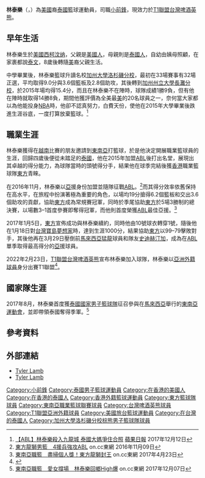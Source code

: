 {{NoteTA
| G1 = NBA
| T = zh-hk:林泰樂 ;zh-cn:泰勒·兰姆
| 1 = zh-hk:泰樂 ;zh-cn:泰勒
| 2 = zh-hk:林 ;zh-cn:兰姆
}}
{{Infobox basketball biography
| name = 林泰樂<br>Tyler Lamb
| image = 
| position = [[小前鋒|小前鋒]]
| height_m = 1.96
| weight_kg = 94
| league = [[T1聯盟|T1聯盟]]
| team = 台灣啤酒英熊
| number = 1
| nationality = {{USA}}<br>{{THA}}
| birth_date = {{Birth date and age|1991|5|16|mf=y}}
| birth_place = {{USA}}[[西柯汶纳|西柯汶纳]]
| high_school = {{link-en|米德爾敦中學|Mater Dei High School (Santa Ana, California)}}
| college = [[加州大學洛杉磯分校|加州大學洛杉磯分校]]<br>[[加州州立大學長灘分校|加州州立大學長灘分校]]
| draft_year = 2015
| career_start = 2015
| career_end = 
| years1 = 2015–2016
| team1 = {{link-en|高科曼谷市|Hi-Tech Bangkok City}}
| years2 = 2016–2018
| team2 = [[東方籃球隊|香港東方]]
| years3 = 2018
| team3 = {{link-en|高科曼谷市|Hi-Tech Bangkok City}}
| years4 = 2018
| team4 = [[滿貫籃球隊|滿貫]]
| years5 = 2019–2020
| team5 = [[莫諾吸血鬼|莫諾吸血鬼]]
| years6 = 2022–至今
| team6 = [[台灣啤酒英熊|台灣啤酒英熊]]
| awards = 
* [[東南亞職業籃球聯賽|東南亞職業籃球聯賽]]總冠軍（[[2016–17年東南亞職業籃球聯賽賽季|2017]]）
* 東南亞職業籃球聯賽最佳亞援（[[2016–17年東南亞職業籃球聯賽賽季|2017]]）
| medaltemplates =
{{MedalCountry|{{THA}}}}
{{MedalSport|男子[[籃球|籃球]]}}
{{MedalCompetition|[[東南亞運動會籃球比賽|東南亞運動會]]}}
{{MedalSilver|[[2019年東南亞運動會籃球比賽|2019 菲律賓]]|[[泰國國家男子籃球隊|團體項目]]}}
{{MedalBronze|[[2017年東南亞運動會籃球比賽|2017 吉隆坡]]|[[泰國國家男子籃球隊|團體項目]]}}
}}

'''林泰樂'''（{{lang-en|Tyler Lamb Randall}}，{{bd|1991年|5月16日}}）為[[美國|美國]]裔[[泰國|泰國]]籃球運動員，司職[[小前鋒|小前鋒]]，現效力於[[T1聯盟|T1聯盟]][[台灣啤酒英熊|台灣啤酒英熊]]。

==早年生活==
林泰樂生於[[美國|美國]][[西柯汶纳|西柯汶纳]]，父親是[[美國人|美國人]]，母親則是[[泰國人|泰國人]]，自幼由姨母照顧，在家裹都說[[泰文|泰文]]，8歲後轉隨[[美國|美]]裔父親生活。

中學畢業後，林泰樂籃球升讀名校[[加州大學洛杉磯分校|加州大學洛杉磯分校]]，最初在33場賽事有32場正選，平均取得9.0分與3.6個籃板及2.8個助攻，其後轉到[[加州州立大學長灘分校|加州州立大學長灘分校]]，於2015年場均得15.4分，而且在林泰樂不在陣時，球隊成績1勝9負，但有他在陣時就取得14勝8負，期間他獲評價為全美最[[美國|美]]的20名球員之一，奈何當大家都以為他能投身[[NBA|NBA]]時，他卻不認真努力，白費天份，使他在2015年大學畢業後跌進生涯谷底，一度打算放棄籃球。<ref>[https://hk.sports.appledaily.com/sports/realtime/article/20171212/57569906 【ABL】林泰樂殺入九龍城 泰國大媽爭住合照] {{Wayback|url=https://hk.sports.appledaily.com/sports/realtime/article/20171212/57569906 |date=20180915121939 }} [[蘋果日報|蘋果日報]] 2017年12月12日</ref>

==職業生涯==
林泰樂獲得在[[越南|越南]]比賽的朋友邀請到[[東南亞|東南亞]]打籃球，於是他決定開展職業籃球員的生涯，回歸四歲後便從未踏足的[[泰國|泰國]]，他在2015年加盟[[東南亞職業籃球聯賽|ABL]]{{link-en|曼谷高科技城籃球隊|Hi-Tech Bangkok City|曼谷科技城}}後打出名堂，展現出其卓越的得分能力，為球隊當時的頭號得分手，結果他在球季完結後獲[[香港|香港]]職業籃球隊[[東方籃球隊|東方]]青睞。

在2016年11月，林泰樂以[[亞洲|亞]]援身份加盟並隨隊征戰[[ABL|ABL]]。<ref>[http://hk.on.cc/hk/bkn/cnt/sport/20161109/bkn-20161109233416622-1109_00882_001.html 東方龍獅男籃　4援兵強攻ABL] {{Wayback|url=http://hk.on.cc/hk/bkn/cnt/sport/20161109/bkn-20161109233416622-1109_00882_001.html |date=20180915084604 }} on.cc東網 2016年11月09日</ref>而其得分效率依舊保持在高水平，在旅程中扮演著極為重要的角色，以場均19分搶得6.2個籃板和交出3.6個助攻的貢獻，協助[[東方籃球隊|東方]]成為常規賽冠軍，同時於季尾協助[[東方籃球隊|東方]]於5場3勝制的總決賽，以場數3–1首度參賽即奪得冠軍，而他則首度榮獲[[ABL|ABL]]最佳亞援。<ref>[http://hk.on.cc/hk/bkn/cnt/sport/20170423/bkn-20170423183411712-0423_00882_001.html 東南亞職籃　盡掃個人獎！東方龍獅封王] {{Wayback|url=http://hk.on.cc/hk/bkn/cnt/sport/20170423/bkn-20170423183411712-0423_00882_001.html |date=20211028154546 }} on.cc東網 2017年4月23日</ref>

2017年1月5日，[[東方籃球隊|東方]]宣佈成功與林泰樂續約，同時他由10號球衣轉穿1號，隨後他在1月18日對[[台灣|台灣]][[寶島夢想家|寶島夢想家]]時，達到生涯1000分，結果協助[[東方籃球隊|東方]]以99–79擊敗對手，其後他再在3月29日壓倒前[[西港馬來西亞猛龍籃球隊|馬來西亞猛龍]]球員{{link-en|馬菲·韋特|Matthew Wright (basketball)|馬菲韋特}}和隊友[[基斯頓·史迪赫汀加|史迪赫汀加]]，成為在[[ABL|ABL]]單季取得最高得分的[[亞洲|亞]]援球員。

2022年2月23日，[[T1聯盟|T1聯盟]][[台灣啤酒英熊|台灣啤酒英熊]]宣布林泰樂加入球隊，林泰樂以[[T1聯盟亞洲外籍球員|亞洲外籍球員]]身分出賽T1聯盟<ref>{{cite news |title=台啤英熊啟用亞洲外援名額　泰國一哥林泰樂抵台隔離中 |url=https://www.ltsports.com.tw/article/151181 |accessdate=2022-02-23 |work=麗台運動報 |date=2022-02-23 |archive-date=2022-02-23 |archive-url=https://web.archive.org/web/20220223150937/https://www.ltsports.com.tw/article/151181 |dead-url=no }}</ref>。

==國家隊生涯==
2017年8月，林泰樂首度獲[[泰國國家男子籃球隊|泰國國家男子籃球隊]]征召參與在[[馬來西亞|馬來西亞]]舉行的[[2017年東南亞運動會籃球比賽|東南亞運動會]]，並即帶領泰國奪得季軍。<ref>[http://hk.on.cc/hk/bkn/cnt/sport/20171207/bkn-20171207154344447-1207_00882_001.html 東南亞職籃　愛女撐場　林泰樂回鄉High爆] {{Wayback|url=http://hk.on.cc/hk/bkn/cnt/sport/20171207/bkn-20171207154344447-1207_00882_001.html |date=20181014075823 }} on.cc東網 2017年12月07日</ref>

==參考資料==
{{reflist}}

==外部連結==
*[https://web.archive.org/web/20170305191912/http://aseanbasketballleague.com/player/lamb-tyler/ Tyler Lamb]
*[http://www.espn.com/mens-college-basketball/player/_/id/51307/tyler-lamb Tyler Lamb] {{Wayback|url=http://www.espn.com/mens-college-basketball/player/_/id/51307/tyler-lamb |date=20180927001255 }}

{{台灣啤酒英熊現役球員名單}}
{{DEFAULTSORT:Lamb, Tyler}} 
[[Category:小前鋒|Category:小前鋒]]
[[Category:泰國男子籃球運動員|Category:泰國男子籃球運動員]]
[[Category:在香港的美國人|Category:在香港的美國人]]
[[Category:在香港的泰國人|Category:在香港的泰國人]]
[[Category:香港外籍籃球運動員|Category:香港外籍籃球運動員]]
[[Category:東方籃球隊球員|Category:東方籃球隊球員]]
[[Category:東南亞職業籃球聯賽球員|Category:東南亞職業籃球聯賽球員]]
[[Category:台灣啤酒英熊球員|Category:台灣啤酒英熊球員]]
[[Category:T1聯盟亞洲外籍球員|Category:T1聯盟亞洲外籍球員]]
[[Category:美國旅台籃球運動員|Category:美國旅台籃球運動員]]
[[Category:在台灣的泰國人|Category:在台灣的泰國人]]
[[Category:加州大學洛杉磯分校棕熊男子籃球隊球員|Category:加州大學洛杉磯分校棕熊男子籃球隊球員]]